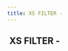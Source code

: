```yaml
---
title: XS FILTER -
---
```


## <img src="../assets/docuBadge (11).png" alt="" data-size="line"> XS FILTER -  <a href="#xs" id="xs"></a>
